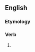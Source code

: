 ==English==

===Etymology===
{{suffix|en|quench|eth}}

===Verb===
{{head|en|verb form}}

# {{en-archaic third-person singular of|quench}}